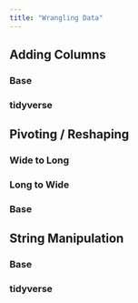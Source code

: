 ```yaml
---
title: "Wrangling Data"
---
```


## Adding Columns

### Base

### tidyverse

## Pivoting / Reshaping

### Wide to Long

### Long to Wide

### Base

## String Manipulation

### Base

### tidyverse
